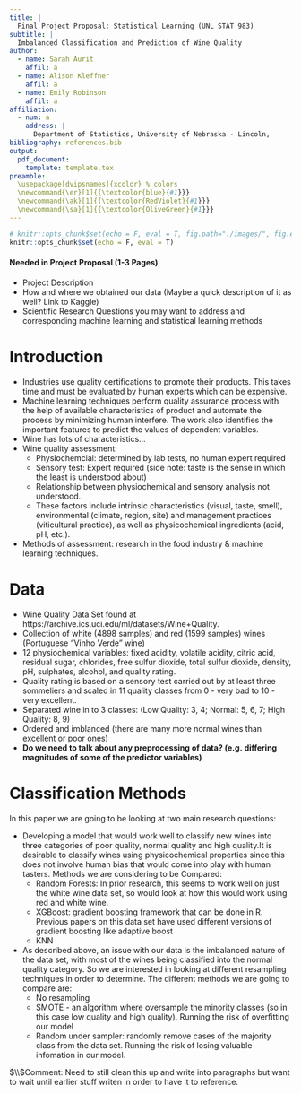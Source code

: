 ```yaml
---
title: |
  Final Project Proposal: Statistical Learning (UNL STAT 983)
subtitle: | 
  Imbalanced Classification and Prediction of Wine Quality
author:
  - name: Sarah Aurit
    affil: a
  - name: Alison Kleffner
    affil: a
  - name: Emily Robinson
    affil: a
affiliation:
  - num: a
    address: |
      Department of Statistics, University of Nebraska - Lincoln,
bibliography: references.bib
output: 
  pdf_document:
    template: template.tex
preamble:
  \usepackage[dvipsnames]{xcolor} % colors
  \newcommand{\er}[1]{{\textcolor{blue}{#1}}}
  \newcommand{\ak}[1]{{\textcolor{RedViolet}{#1}}}
  \newcommand{\sa}[1]{{\textcolor{OliveGreen}{#1}}}
---
```


```r
# knitr::opts_chunk$set(echo = F, eval = T, fig.path="./images/", fig.env="figure*")
knitr::opts_chunk$set(echo = F, eval = T)
```

<!-- \er{Emily}  -->
<!-- \ak{Alison}  -->
<!-- \sa{Sarah} -->

#### Needed in Project Proposal (1-3 Pages)

+ Project Description
+ How and where we obtained our data (Maybe a quick description of it as well? Link to Kaggle)
+ Scientific Research Questions you may want to address and corresponding machine learning and statistical learning methods

# Introduction

+ Industries use quality certifications to promote their products. This takes time and must be evaluated by human experts which can be expensive. \citep{gupta2018selection}
+ Machine learning techniques perform quality assurance process with the help of available characteristics of product and automate the process by minimizing human interfere. The work also identifies the important features to predict the values of dependent variables.
+ Wine has lots of characteristics...
+ Wine quality assessment: 
    + Physiochemcial: determined by lab tests, no human expert required
    + Sensory test: Expert required (side note: taste is the sense in which the least is understood about)
    + Relationship between physiochemical and sensory analysis not understood.
    + These factors include intrinsic characteristics (visual, taste, smell), environmental (climate, region, site) and management practices (viticultural practice), as well as physicochemical ingredients (acid, pH, etc.). \citep{hu2016classification}
+ Methods of assessment: research in the food industry & machine learning techniques.

# Data

+ Wine Quality Data Set found at https://archive.ics.uci.edu/ml/datasets/Wine+Quality. \citep{UCIdataset, cortez2009using}
+ Collection of white (4898 samples) and red (1599 samples) wines (Portuguese "Vinho Verde" wine)
+ 12 physiochemical variables: fixed acidity, volatile acidity, citric acid, residual sugar, chlorides, free sulfur dioxide, total sulfur dioxide, density, pH, sulphates, alcohol, and quality rating. 
+ Quality rating is based on a sensory test carried out by at least three sommeliers and scaled in 11 quality classes from 0 - very bad to 10 - very excellent.
+ Separated wine in to 3 classes: (Low Quality: 3, 4; Normal: 5, 6, 7; High Quality: 8, 9)
+ Ordered and imblanced (there are many more normal wines than excellent or poor ones)
+ **Do we need to talk about any preprocessing of data? (e.g. differing magnitudes of some of the predictor variables)**
 
# Classification Methods

In this paper we are going to be looking at two main research questions:

  + Developing a model that would work well to classify new wines into three categories of poor quality, normal quality and high quality.It is desirable to classify wines using physicochemical properties since this does not involve human bias that would come into play with human tasters. Methods we are considering to be Compared:
      * Random Forests: In prior research, this seems to work well on just the white wine data set, so would look at how this would work using red and white wine. 
      * XGBoost: gradient boosting framework that can be done in R. Previous papers on this data set have used different versions of gradient boosting like adaptive boost 
      * KNN
  + As described above, an issue with our data is the imbalanced nature of the data set, with most of the wines being classified into the normal quality category. So we are interested in looking at different resampling techniques in order to determine. The different methods we are going to compare are:
    - No resampling
    - SMOTE - an algorithm where oversample the minority classes (so in this case low quality and high quality). Running the risk of overfitting our model
    - Random under sampler: randomly remove cases of the majority class from the data set. Running the risk of losing valuable infomation in our model.

$\\$Comment: Need to still clean this up and write into paragraphs but want to wait until earlier stuff writen in order to have it to reference. 
